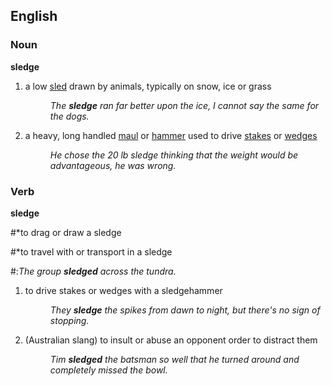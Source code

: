 == English ==
=== Noun ===
'''sledge'''
#a low [[sled]] drawn by animals, typically on snow, ice or grass
#:''The '''sledge''' ran far better upon the ice, I cannot say the same for the dogs.''
#a heavy, long handled [[maul]] or [[hammer]] used to drive [[stake]]s or [[wedge]]s
#:''He chose the 20 lb sledge thinking that the weight would be advantageous, he was wrong.''


=== Verb ===
'''sledge'''
#*to drag or draw a sledge
#*to travel with or transport in a sledge
#:''The group '''sledged''' across the tundra.''
#to drive stakes or wedges with a sledgehammer
#:''They '''sledge''' the spikes from dawn to night, but there's no sign of stopping.''
#(Australian slang) to insult or abuse an opponent order to distract them
#:''Tim '''sledged''' the batsman so well that he turned around and completely missed the bowl.''